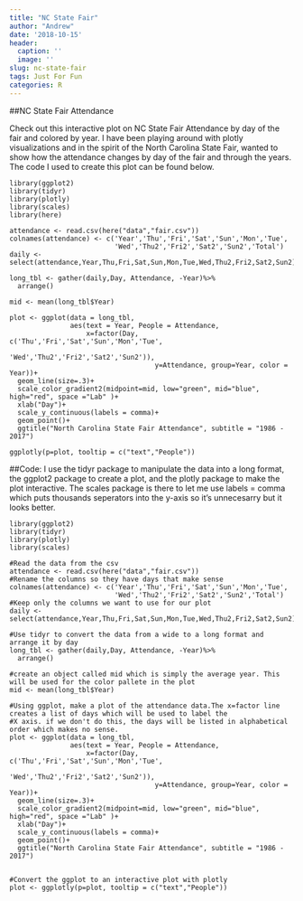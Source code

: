 ```yaml
---
title: "NC State Fair"
author: "Andrew"
date: '2018-10-15'
header:
  caption: ''
  image: ''
slug: nc-state-fair
tags: Just For Fun
categories: R
---
```


##NC State Fair Attendance
<p>Check out this interactive plot on NC State Fair Attendance by day of the fair and colored by year. I have been playing around with plotly visualizations and in the spirit of the North Carolina State Fair, wanted to show how the attendance changes by day of the fair and through the years. The code I used to create this plot can be found below.</p>

```r-plot
library(ggplot2)
library(tidyr)
library(plotly)
library(scales)
library(here)

attendance <- read.csv(here("data","fair.csv"))
colnames(attendance) <- c('Year','Thu','Fri','Sat','Sun','Mon','Tue',
                          'Wed','Thu2','Fri2','Sat2','Sun2','Total')
daily <- select(attendance,Year,Thu,Fri,Sat,Sun,Mon,Tue,Wed,Thu2,Fri2,Sat2,Sun2)

long_tbl <- gather(daily,Day, Attendance, -Year)%>%
  arrange()

mid <- mean(long_tbl$Year)

plot <- ggplot(data = long_tbl, 
               aes(text = Year, People = Attendance, 
                   x=factor(Day, c('Thu','Fri','Sat','Sun','Mon','Tue',
                                   'Wed','Thu2','Fri2','Sat2','Sun2')),
                                    y=Attendance, group=Year, color = Year))+
  geom_line(size=.3)+
  scale_color_gradient2(midpoint=mid, low="green", mid="blue", high="red", space ="Lab" )+
  xlab("Day")+
  scale_y_continuous(labels = comma)+
  geom_point()+
  ggtitle("North Carolina State Fair Attendance", subtitle = "1986 - 2017")

ggplotly(p=plot, tooltip = c("text","People"))
```

##Code:
I use the tidyr package to manipulate the data into a long format, the ggplot2 package to create a plot, and the plotly package to make the plot interactive. The scales package is there to let me use labels = comma which puts thousands seperators into the y-axis so it's unnecesarry but it looks better.

```r-code
library(ggplot2)
library(tidyr)
library(plotly)
library(scales)

#Read the data from the csv
attendance <- read.csv(here("data","fair.csv"))
#Rename the columns so they have days that make sense
colnames(attendance) <- c('Year','Thu','Fri','Sat','Sun','Mon','Tue',
                          'Wed','Thu2','Fri2','Sat2','Sun2','Total')
#Keep only the columns we want to use for our plot
daily <- select(attendance,Year,Thu,Fri,Sat,Sun,Mon,Tue,Wed,Thu2,Fri2,Sat2,Sun2)

#Use tidyr to convert the data from a wide to a long format and arrange it by day
long_tbl <- gather(daily,Day, Attendance, -Year)%>%
  arrange()

#create an object called mid which is simply the average year. This will be used for the color pallete in the plot
mid <- mean(long_tbl$Year)

#Using ggplot, make a plot of the attendance data.The x=factor line creates a list of days which will be used to label the
#X axis. if we don't do this, the days will be listed in alphabetical order which makes no sense.
plot <- ggplot(data = long_tbl, 
               aes(text = Year, People = Attendance, 
                   x=factor(Day, c('Thu','Fri','Sat','Sun','Mon','Tue',
                                   'Wed','Thu2','Fri2','Sat2','Sun2')),
                                    y=Attendance, group=Year, color = Year))+
  geom_line(size=.3)+
  scale_color_gradient2(midpoint=mid, low="green", mid="blue", high="red", space ="Lab" )+
  xlab("Day")+
  scale_y_continuous(labels = comma)+
  geom_point()+
  ggtitle("North Carolina State Fair Attendance", subtitle = "1986 - 2017")


#Convert the ggplot to an interactive plot with plotly
plot <- ggplotly(p=plot, tooltip = c("text","People"))
```